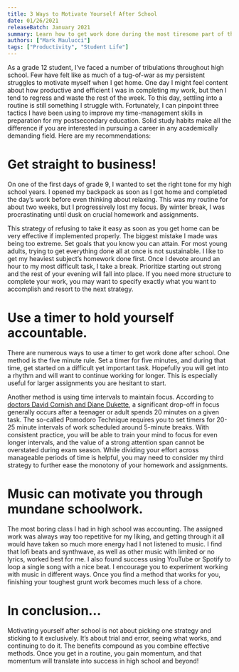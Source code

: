 ```yaml
---
title: 3 Ways to Motivate Yourself After School
date: 01/26/2021
releaseBatch: January 2021
summary: Learn how to get work done during the most tiresome part of the day.
authors: ["Mark Maulucci"]
tags: ["Productivity", "Student Life"]
---
```

<div>
  <p>As a grade 12 student, I’ve faced a number of tribulations throughout high school. 
    Few have felt like as much of a tug-of-war as my persistent struggles to motivate myself when I get home.
    One day I might feel content about how productive and efficient I was in completing my work, but then I tend to regress and waste the rest of the week.
    To this day, settling into a routine is still something I struggle with.
    Fortunately, I can pinpoint three tactics I have been using to improve my time-management skills in preparation for my postsecondary education.
    Solid study habits make all the difference if you are interested in pursuing a career in any academically demanding field.
    Here are my recommendations:</p>
  <h1>Get straight to business!</h1>
    <p>On one of the first days of grade 9, I wanted to set the right tone for my high school years.
      I opened my backpack as soon as I got home and completed the day’s work before even thinking about relaxing.
      This was my routine for about two weeks, but I progressively lost my focus.
      By winter break, I was procrastinating until dusk on crucial homework and assignments.</p>
    <p>This strategy of refusing to take it easy as soon as you get home can be very effective if implemented properly.
      The biggest mistake I made was being too extreme.
      Set goals that you know you can attain.
      For most young adults, trying to get everything done all at once is not sustainable.
      I like to get my heaviest subject’s homework done first.
      Once I devote around an hour to my most difficult task, I take a break.
      Prioritize starting out strong and the rest of your evening will fall into place.
      If you need more structure to complete your work, you may want to specify exactly what you want to accomplish and resort to the next strategy.</p>
  <h1>Use a timer to hold yourself accountable.</h1>
    <p>There are numerous ways to use a timer to get work done after school.
      One method is the five minute rule. Set a timer for five minutes, and during that time, get started on a difficult yet important task.
      Hopefully you will get into a rhythm and will want to continue working for longer.
      This is especially useful for larger assignments you are hesitant to start.</p>
    <p>Another method is using time intervals to maintain focus.
      According to <a href="https://books.google.com/books/about/The_Essential_20.html?id=sf48ooRs7hgC" target="_blank" rel="noopener noreferrer">doctors David Cornish and Diane Dukette</a>, a significant drop-off in focus generally occurs after a teenager or adult spends 20 minutes on a given task.
      The so-called Pomodoro Technique requires you to set timers for 20-25 minute intervals of work scheduled around 5-minute breaks.
      With consistent practice, you will be able to train your mind to focus for even longer intervals, and the value of a strong attention span cannot be overstated during exam season.
      While dividing your effort across manageable periods of time is helpful, you may need to consider my third strategy to further ease the monotony of your homework and assignments.</p>
  <h1>Music can motivate you through mundane schoolwork.</h1>
    <p>The most boring class I had in high school was accounting.
      The assigned work was always way too repetitive for my liking, and getting through it all would have taken so much more energy had I not listened to music.
      I find that lofi beats and synthwave, as well as other music with limited or no lyrics, worked best for me.
      I also found success using YouTube or Spotify to loop a single song with a nice beat.
      I encourage you to experiment working with music in different ways.
      Once you find a method that works for you, finishing your toughest grunt work becomes much less of a chore.</p>
  <h1>In conclusion...</h1>
    <p>Motivating yourself after school is not about picking one strategy and sticking to it exclusively.
      It’s about trial and error, seeing what works, and continuing to do it.
      The benefits compound as you combine effective methods.
      Once you get in a routine, you gain momentum, and that momentum will translate into success in high school and beyond!</p>
</div>